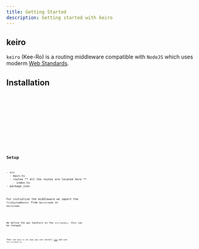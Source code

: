 ```yaml
---
title: Getting Started
description: Getting started with keiro
---
```


## keiro

`keiro` (Kee-Ro) is a routing middleware compatible with `NodeJS` which uses moderm [Web Standards](https://wintercg.org/work).

## Installation


<Tabs syncKey="package-manager">
  <TabItem label="npm" icon="npm">
  <Code code={"npm add keiro"} lang="bash" />
  </TabItem>
  <TabItem label="yarn" icon="yarn">
  <Code code={"yarn add keiro"} lang="bash" />
  </TabItem>
    <TabItem label="pnpm" icon="pnpm">
  <Code code={"pnpm add keiro"} lang="bash" />
  </TabItem>
    <TabItem label="bun" icon="bun">
  <Code code={"bun add keiro"} lang="bash" />
  </TabItem>
</Tabs>

## Setup

<FileTree>
- src
  - main.ts
  - routes ** All the routes are located here **
    - index.ts
- package.json
</FileTree>

For initialize the middleware we import the `fileSystemRouter` from `keiro/node` or `keiro/web`.

<Code code={NODE_SAMPLE_CODE} lang="ts" title="src/main.ts" />

We define the api handlers on the `src/routes/`, this can be changed.

<Code code={API_HANDLER_CODE} lang="ts" title="src/routes/index.ts" />

Then run `main.ts` on `node` you can install [tsx](https://www.npmjs.com/package/tsx) and use `tsx src/main.ts`.